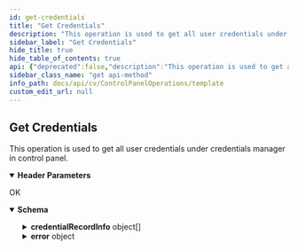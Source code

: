 ```yaml
---
id: get-credentials
title: "Get Credentials"
description: "This operation is used to get all user credentials under credentials manager in control panel."
sidebar_label: "Get Credentials"
hide_title: true
hide_table_of_contents: true
api: {"deprecated":false,"description":"This operation is used to get all user credentials under credentials manager in control panel.","operationId":"Get Credentials","parameters":[{"description":"","in":"header","name":"Accept","required":true,"schema":{"example":"application/json","type":"string"}},{"description":"","in":"header","name":"Authtoken","required":true,"schema":{"example":"{{TOKEN}}","type":"string"}}],"tags":["Credentials Manager"],"responses":{"200":{"description":"OK","content":{"application/json":{"schema":{"type":"object","properties":{"credentialRecordInfo":{"type":"array","items":{"type":"object","properties":{"recordType":{"type":"integer"},"description":{"type":"string"},"credentialRecord":{"type":"object","properties":{"credentialId":{"type":"integer"},"credentialName":{"type":"string"}}}}}},"error":{"type":"object","properties":{"errorMessage":{"type":"string"},"errorCode":{"type":"integer"}}}},"x-examples":{"Example 1":{"credentialRecordInfo":[{"recordType":2,"description":"test unix","credentialRecord":{"credentialId":2,"credentialName":"Test2"}},{"recordType":1,"description":"Test credential manager","credentialRecord":{"credentialId":3,"credentialName":"Test"}}],"error":{"errorMessage":"","errorCode":0}}}},"examples":{"Example 1":{"value":{"credentialRecordInfo":[{"recordType":2,"description":"test unix","credentialRecord":{"credentialId":2,"credentialName":"Test2"}},{"recordType":1,"description":"Test credential manager","credentialRecord":{"credentialId":3,"credentialName":"Test"}}],"error":{"errorMessage":"","errorCode":0}}}}}}}},"method":"get","path":"/CommCell/Credentials","servers":[{"url":"http://{hostname}/webconsole/api","variables":{"hostname":{"default":"localhost","description":"Webconsole"}}}],"info":{"title":"Template","contact":{},"version":"1.0","description":"Template"},"postman":{"name":"Get Credentials","description":{"content":"This operation is used to get all user credentials under credentials manager in control panel.","type":"text/plain"},"url":{"path":["CommCell","Credentials"],"host":["{{baseUrl}}"],"query":[],"variable":[]},"header":[{"disabled":false,"description":{"content":"(Required) ","type":"text/plain"},"key":"Authtoken","value":""},{"key":"Accept","value":"application/json"}],"method":"GET"}}
sidebar_class_name: "get api-method"
info_path: docs/api/cv/ControlPanelOperations/template
custom_edit_url: null
---
```



## Get Credentials



This operation is used to get all user credentials under credentials manager in control panel.

<details style={{"marginBottom":"1rem"}} data-collapsed={false} open={true}><summary style={{}}><strong>Header Parameters</strong></summary><div><ul><ParamsItem className={"paramsItem"} param={{"description":"","in":"header","name":"Accept","required":true,"schema":{"example":"application/json","type":"string"}}}></ParamsItem><ParamsItem className={"paramsItem"} param={{"description":"","in":"header","name":"Authtoken","required":true,"schema":{"example":"{{TOKEN}}","type":"string"}}}></ParamsItem></ul></div></details><div><ApiTabs><TabItem label={"200"} value={"200"}><div>

OK

</div><div><MimeTabs schemaType={"response"}><TabItem label={"application/json"} value={"application/json"}><SchemaTabs><TabItem label={"Schema"} value={"Schema"}><details style={{}} data-collapsed={false} open={true}><summary style={{"textAlign":"left"}}><strong>Schema</strong></summary><div style={{"textAlign":"left","marginLeft":"1rem"}}></div><ul style={{"marginLeft":"1rem"}}><SchemaItem collapsible={true} className={"schemaItem"}><details style={{}}><summary style={{}}><strong>credentialRecordInfo</strong><span style={{"opacity":"0.6"}}> object[]</span></summary><div style={{"marginLeft":"1rem"}}><SchemaItem collapsible={false} name={"recordType"} required={false} deprecated={undefined} schemaDescription={undefined} schemaName={"integer"} qualifierMessage={undefined} defaultValue={undefined}></SchemaItem><SchemaItem collapsible={false} name={"description"} required={false} deprecated={undefined} schemaDescription={undefined} schemaName={"string"} qualifierMessage={undefined} defaultValue={undefined}></SchemaItem><SchemaItem collapsible={true} className={"schemaItem"}><details style={{}}><summary style={{}}><strong>credentialRecord</strong><span style={{"opacity":"0.6"}}> object</span></summary><div style={{"marginLeft":"1rem"}}><SchemaItem collapsible={false} name={"credentialId"} required={false} deprecated={undefined} schemaDescription={undefined} schemaName={"integer"} qualifierMessage={undefined} defaultValue={undefined}></SchemaItem><SchemaItem collapsible={false} name={"credentialName"} required={false} deprecated={undefined} schemaDescription={undefined} schemaName={"string"} qualifierMessage={undefined} defaultValue={undefined}></SchemaItem></div></details></SchemaItem></div></details></SchemaItem><SchemaItem collapsible={true} className={"schemaItem"}><details style={{}}><summary style={{}}><strong>error</strong><span style={{"opacity":"0.6"}}> object</span></summary><div style={{"marginLeft":"1rem"}}><SchemaItem collapsible={false} name={"errorMessage"} required={false} deprecated={undefined} schemaDescription={undefined} schemaName={"string"} qualifierMessage={undefined} defaultValue={undefined}></SchemaItem><SchemaItem collapsible={false} name={"errorCode"} required={false} deprecated={undefined} schemaDescription={undefined} schemaName={"integer"} qualifierMessage={undefined} defaultValue={undefined}></SchemaItem></div></details></SchemaItem></ul></details></TabItem><TabItem label={"Example (from schema)"} value={"Example (from schema)"}><ResponseSamples responseExample={"{\n  \"credentialRecordInfo\": [\n    {\n      \"recordType\": 0,\n      \"description\": \"string\",\n      \"credentialRecord\": {\n        \"credentialId\": 0,\n        \"credentialName\": \"string\"\n      }\n    }\n  ],\n  \"error\": {\n    \"errorMessage\": \"string\",\n    \"errorCode\": 0\n  }\n}"} language={"json"}></ResponseSamples></TabItem><TabItem label={" Example 1"} value={" Example 1"}><ResponseSamples responseExample={"{\n  \"credentialRecordInfo\": [\n    {\n      \"recordType\": 2,\n      \"description\": \"test unix\",\n      \"credentialRecord\": {\n        \"credentialId\": 2,\n        \"credentialName\": \"Test2\"\n      }\n    },\n    {\n      \"recordType\": 1,\n      \"description\": \"Test credential manager\",\n      \"credentialRecord\": {\n        \"credentialId\": 3,\n        \"credentialName\": \"Test\"\n      }\n    }\n  ],\n  \"error\": {\n    \"errorMessage\": \"\",\n    \"errorCode\": 0\n  }\n}"} language={"json"}></ResponseSamples></TabItem></SchemaTabs></TabItem></MimeTabs></div></TabItem></ApiTabs></div>
      